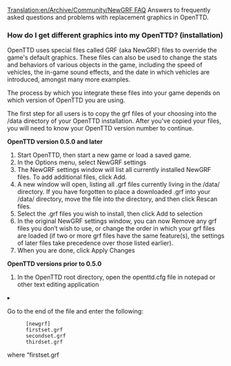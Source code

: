 [[Translation:en/Archive/Community/NewGRF FAQ]]
Answers to frequently asked questions and problems with replacement graphics in OpenTTD.

{{en/Warning|This article is still being reviewed.  Please be aware that some of the answers presented here may be incorrect.}}

===How do I get different graphics into my OpenTTD? (installation)===
OpenTTD uses special files called GRF (aka NewGRF) files to override the game's default graphics.  These files can also be used to change the stats and behaviors of various objects in the game, including the speed of vehicles, the in-game sound effects, and the date in which vehicles are introduced, amongst many more examples.

The process by which you integrate these files into your game depends on which version of OpenTTD you are using.  

The first step for all users is to copy the grf files of your choosing into the /data directory of your OpenTTD installation.  After you've copied your files, you will need to know your OpenTTD version number to continue.


'''OpenTTD version 0.5.0 and later'''
# Start OpenTTD, then start a new game or load a saved game.
# In the Options menu, select NewGRF settings
# The NewGRF settings window will list all currently installed NewGRF files.  To add additional files, click Add.
# A new window will open, listing all .grf files currently living in the /data/ directory.  If you have forgotten to place a downloaded .grf into your /data/ directory, move the file into the directory, and then click Rescan files.
# Select the .grf files you wish to install, then click Add to selection
# In the original NewGRF settings window, you can now Remove any grf files you don’t wish to use,  or change the order in which your grf files are loaded (if two or more grf files have the same feature(s), the settings of later files take precedence over those listed earlier).
# When you are done, click Apply Changes


'''OpenTTD versions prior to 0.5.0'''
<ol><li>In the OpenTTD root directory, open the openttd.cfg file in notepad or other text editing application
<li>Go to the end of the file and enter the following:<br/>
<pre>
      [newgrf]
      firstset.grf
      secondset.grf
      thirdset.grf
</pre>
where “firstset.grf